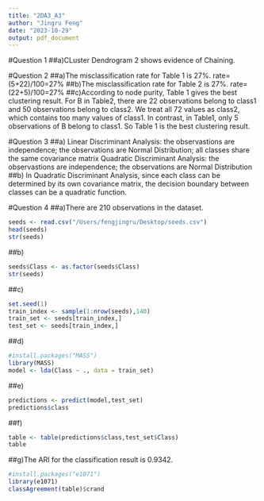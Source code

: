 ```yaml
---
title: "2DA3_A3"
author: "Jingru Feng"
date: "2023-10-29"
output: pdf_document
---
```

#Question 1
##a)CLuster Dendrogram 2 shows evidence of Chaining. 

#Question 2
##a)The misclassification rate for Table 1 is 27%.
rate=(5+22)/100=27%
##b)The misclassification rate for Table 2 is 27%.
rate=(22+5)/100=27%
##c)According to node purity, Table 1 gives the best clustering result. 
For B in Table2, there are 22 observations belong to class1 and 50 observations belong to class2. We treat all 72 values as class2, which contains too many values of class1. In contrast, in Table1, only 5 observations of B belong to class1. So Table 1 is the best clustering result. 

#Question 3
##a)
Linear Discriminant Analysis: 
the observastions are independence; the observations are Normal Distribution; all classes share the same covariance matrix
Quadratic Discriminant Analysis:
the observastions are independence; the observations are Normal Distribution
##b) 
In Quadratic Discriminant Analysis, since each class can be determined by its own covariance matrix, the decision boundary between classes can be a quadratic function.

#Question 4
##a)There are 210 observations in the dataset.
```r
seeds <- read.csv("/Users/fengjingru/Desktop/seeds.csv")
head(seeds)
str(seeds)
```
##b)
```r
seeds$Class <- as.factor(seeds$Class)
str(seeds)
```
##c)
```r
set.seed(1)
train_index <- sample(1:nrow(seeds),140)
train_set <- seeds[train_index,]
test_set <- seeds[train_index,]
```
##d)
```r
#install.packages("MASS")
library(MASS)
model <- lda(Class ~ ., data = train_set)
```
##e)
```r
predictions <- predict(model,test_set)
predictions$class
```
##f)
```r
table <- table(predictions$class,test_set$Class)
table
```
##g)The ARI for the classification result is 0.9342.
```r
#install.packages("e1071")
library(e1071)
classAgreement(table)$crand
```